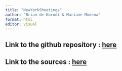 ```yaml
---
title: "NewYorkShootings"
author: "Brian de Korodi & Mariane Modena"
format: html
editor: visual
---
```


## Link to the github repository : [here](https://github.com/briandekorodi/NewYorkShootings)

## Link to the sources : [here](https://catalog.data.gov/dataset/nypd-shooting-incident-data-historic/resource/c564b578-fd8a-4005-8365-34150d306cc4)
